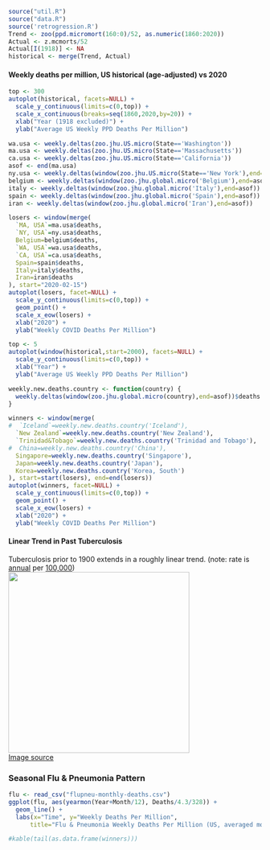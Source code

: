 
```r
source("util.R")
source("data.R")
source('retrogression.R')
Trend <- zoo(ppd.micromort(160:0)/52, as.numeric(1860:2020))
Actual <- z.mcmorts/52
Actual[I(1918)] <- NA
historical <- merge(Trend, Actual)
```

#### Weekly deaths per million, US historical (age-adjusted) vs 2020

```r
top <- 300
autoplot(historical, facets=NULL) +
  scale_y_continuous(limits=c(0,top)) +
  scale_x_continuous(breaks=seq(1860,2020,by=20)) +
  xlab("Year (1918 excluded)") +
  ylab("Average US Weekly PPD Deaths Per Million")

wa.usa <- weekly.deltas(zoo.jhu.US.micro(State=='Washington'))
ma.usa <- weekly.deltas(zoo.jhu.US.micro(State=='Massachusetts'))
ca.usa <- weekly.deltas(zoo.jhu.US.micro(State=='California'))
asof <- end(ma.usa)
ny.usa <- weekly.deltas(window(zoo.jhu.US.micro(State=='New York'),end=asof))
belgium <- weekly.deltas(window(zoo.jhu.global.micro('Belgium'),end=asof))
italy <- weekly.deltas(window(zoo.jhu.global.micro('Italy'),end=asof))
spain <- weekly.deltas(window(zoo.jhu.global.micro('Spain'),end=asof))
iran <- weekly.deltas(window(zoo.jhu.global.micro('Iran'),end=asof))
```
```r
losers <- window(merge(
  `MA, USA`=ma.usa$deaths,
  `NY, USA`=ny.usa$deaths,
  Belgium=belgium$deaths,
  `WA, USA`=wa.usa$deaths,
  `CA, USA`=ca.usa$deaths,
  Spain=spain$deaths,
  Italy=italy$deaths,
  Iran=iran$deaths
), start="2020-02-15")
autoplot(losers, facet=NULL) +
  scale_y_continuous(limits=c(0,top)) +
  geom_point() +
  scale_x_eow(losers) +
  xlab("2020") +
  ylab("Weekly COVID Deaths Per Million")
```

```r
top <- 5
autoplot(window(historical,start=2000), facets=NULL) +
  scale_y_continuous(limits=c(0,top)) +
  xlab("Year") +
  ylab("Average US Weekly PPD Deaths Per Million")

weekly.new.deaths.country <- function(country) {
  weekly.deltas(window(zoo.jhu.global.micro(country),end=asof))$deaths
}
```
```r
winners <- window(merge(
#  `Iceland`=weekly.new.deaths.country('Iceland'),
  `New Zealand`=weekly.new.deaths.country('New Zealand'),
  `Trinidad&Tobago`=weekly.new.deaths.country('Trinidad and Tobago'),
#  China=weekly.new.deaths.country('China'),
  Singapore=weekly.new.deaths.country('Singapore'),
  Japan=weekly.new.deaths.country('Japan'),
  Korea=weekly.new.deaths.country('Korea, South')
), start=start(losers), end=end(losers))
autoplot(winners, facet=NULL) +
  scale_y_continuous(limits=c(0,top)) +
  geom_point() +
  scale_x_eow(losers) +
  xlab("2020") +
  ylab("Weekly COVID Deaths Per Million")
```


<h4>Linear Trend in Past Tuberculosis</h4>

<p>
Tuberculosis prior to 1900 extends in a roughly linear trend.
(note: rate is <u>annual</u> per <u>100,000</u>)<br>
<img src="https://upload.wikimedia.org/wikipedia/commons/e/eb/Tuberculosis_in_the_USA_1861-2014.png"
  style="height: 360px"><br>
<a href="https://commons.wikimedia.org/w/index.php?curid=54316893">Image source</a>
</p>


### Seasonal Flu & Pneumonia Pattern

```r
flu <- read_csv("flupneu-monthly-deaths.csv")
ggplot(flu, aes(yearmon(Year+Month/12), Deaths/4.3/328)) +
  geom_line() +
  labs(x="Time", y="Weekly Deaths Per Million",
      title="Flu & Pneumonia Weekly Deaths Per Million (US, averaged monthly)")
```

```r
#kable(tail(as.data.frame(winners)))
```

